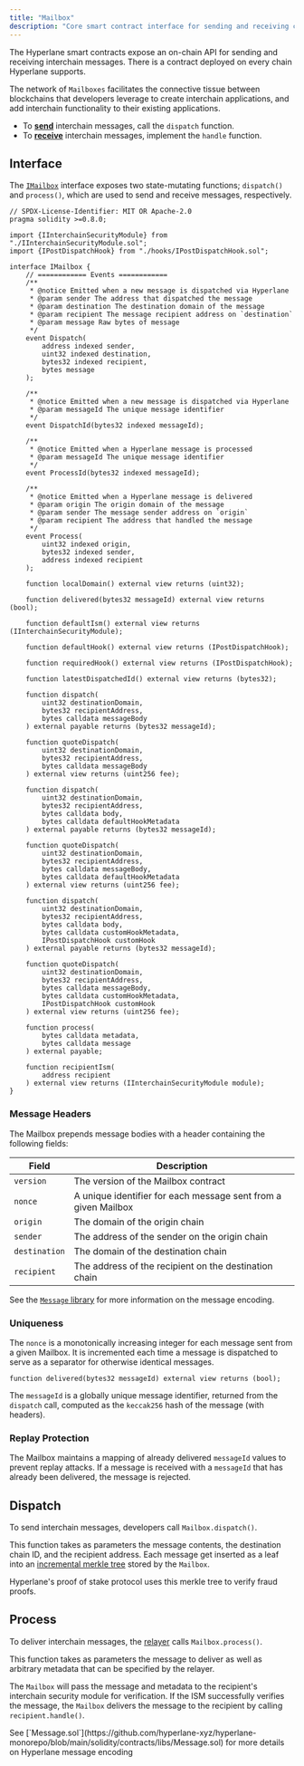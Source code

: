 ```yaml
---
title: "Mailbox"
description: "Core smart contract interface for sending and receiving cross-chain messages in Hyperlane"
---
```


The Hyperlane smart contracts expose an on-chain API for sending and receiving interchain messages. There is a contract deployed on every chain Hyperlane supports.

The network of `Mailboxes` facilitates the connective tissue between blockchains that developers leverage to create interchain applications, and add interchain functionality to their existing applications.

- To [**send**](/learn/reference/messaging/send) interchain messages, call the `dispatch` function.
- To [**receive**](/learn/reference/messaging/receive) interchain messages, implement the `handle` function.

## Interface

The [`IMailbox`](https://github.com/hyperlane-xyz/hyperlane-monorepo/blob/main/solidity/contracts/interfaces/IMailbox.sol) interface exposes two state-mutating functions; `dispatch()` and `process()`, which are used to send and receive messages, respectively.

<Accordion title="IMailbox Interface">

```solidity
// SPDX-License-Identifier: MIT OR Apache-2.0
pragma solidity >=0.8.0;

import {IInterchainSecurityModule} from "./IInterchainSecurityModule.sol";
import {IPostDispatchHook} from "./hooks/IPostDispatchHook.sol";

interface IMailbox {
    // ============ Events ============
    /**
     * @notice Emitted when a new message is dispatched via Hyperlane
     * @param sender The address that dispatched the message
     * @param destination The destination domain of the message
     * @param recipient The message recipient address on `destination`
     * @param message Raw bytes of message
     */
    event Dispatch(
        address indexed sender,
        uint32 indexed destination,
        bytes32 indexed recipient,
        bytes message
    );

    /**
     * @notice Emitted when a new message is dispatched via Hyperlane
     * @param messageId The unique message identifier
     */
    event DispatchId(bytes32 indexed messageId);

    /**
     * @notice Emitted when a Hyperlane message is processed
     * @param messageId The unique message identifier
     */
    event ProcessId(bytes32 indexed messageId);

    /**
     * @notice Emitted when a Hyperlane message is delivered
     * @param origin The origin domain of the message
     * @param sender The message sender address on `origin`
     * @param recipient The address that handled the message
     */
    event Process(
        uint32 indexed origin,
        bytes32 indexed sender,
        address indexed recipient
    );

    function localDomain() external view returns (uint32);

    function delivered(bytes32 messageId) external view returns (bool);

    function defaultIsm() external view returns (IInterchainSecurityModule);

    function defaultHook() external view returns (IPostDispatchHook);

    function requiredHook() external view returns (IPostDispatchHook);

    function latestDispatchedId() external view returns (bytes32);

    function dispatch(
        uint32 destinationDomain,
        bytes32 recipientAddress,
        bytes calldata messageBody
    ) external payable returns (bytes32 messageId);

    function quoteDispatch(
        uint32 destinationDomain,
        bytes32 recipientAddress,
        bytes calldata messageBody
    ) external view returns (uint256 fee);

    function dispatch(
        uint32 destinationDomain,
        bytes32 recipientAddress,
        bytes calldata body,
        bytes calldata defaultHookMetadata
    ) external payable returns (bytes32 messageId);

    function quoteDispatch(
        uint32 destinationDomain,
        bytes32 recipientAddress,
        bytes calldata messageBody,
        bytes calldata defaultHookMetadata
    ) external view returns (uint256 fee);

    function dispatch(
        uint32 destinationDomain,
        bytes32 recipientAddress,
        bytes calldata body,
        bytes calldata customHookMetadata,
        IPostDispatchHook customHook
    ) external payable returns (bytes32 messageId);

    function quoteDispatch(
        uint32 destinationDomain,
        bytes32 recipientAddress,
        bytes calldata messageBody,
        bytes calldata customHookMetadata,
        IPostDispatchHook customHook
    ) external view returns (uint256 fee);

    function process(
        bytes calldata metadata,
        bytes calldata message
    ) external payable;

    function recipientIsm(
        address recipient
    ) external view returns (IInterchainSecurityModule module);
}
```

</Accordion>

### Message Headers

The Mailbox prepends message bodies with a header containing the following fields:

| **Field**     | **Description**                                                |
| ------------- | -------------------------------------------------------------- |
| `version`     | The version of the Mailbox contract                            |
| `nonce`       | A unique identifier for each message sent from a given Mailbox |
| `origin`      | The domain of the origin chain                                 |
| `sender`      | The address of the sender on the origin chain                  |
| `destination` | The domain of the destination chain                            |
| `recipient`   | The address of the recipient on the destination chain          |

See the [`Message` library](/learn/reference/libraries/message) for more information on the message encoding.

### Uniqueness

The `nonce` is a monotonically increasing integer for each message sent from a given Mailbox. It is incremented each time a message is dispatched to serve as a separator for otherwise identical messages.

<CodeGroup>

```solidity Solidity
function delivered(bytes32 messageId) external view returns (bool);
```

</CodeGroup>

The `messageId` is a globally unique message identifier, returned from the `dispatch` call, computed as the `keccak256` hash of the message (with headers).

### Replay Protection

The Mailbox maintains a mapping of already delivered `messageId` values to prevent replay attacks. If a message is received with a `messageId` that has already been delivered, the message is rejected.

## Dispatch

To send interchain messages, developers call `Mailbox.dispatch()`.

This function takes as parameters the message contents, the destination chain ID, and the recipient address. Each message get inserted as a leaf into an [incremental merkle tree](https://medium.com/@josephdelong/ethereum-2-0-deposit-merkle-tree-13ec8404ca4f) stored by the `Mailbox`.

Hyperlane's proof of stake protocol uses this merkle tree to verify fraud proofs.

## Process

To deliver interchain messages, the [relayer](/learn/protocol/agents/relayer) calls `Mailbox.process()`.

This function takes as parameters the message to deliver as well as arbitrary metadata that can be specified by the relayer.

The `Mailbox` will pass the message and metadata to the recipient's interchain security module for verification. If the ISM successfully verifies the message, the `Mailbox` delivers the message to the recipient by calling `recipient.handle()`.

<Note>
  See
  [`Message.sol`](https://github.com/hyperlane-xyz/hyperlane-monorepo/blob/main/solidity/contracts/libs/Message.sol)
  for more details on Hyperlane message encoding
</Note>
